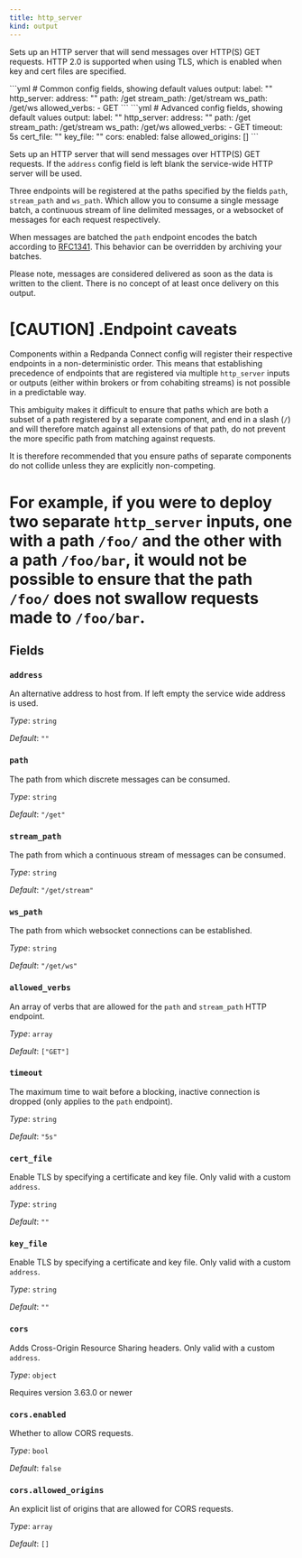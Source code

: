 ```yaml
---
title: http_server
kind: output
---
```


Sets up an HTTP server that will send messages over HTTP(S) GET requests. HTTP 2.0 is supported when using TLS, which is enabled when key and cert files are specified.


<Tabs>
<TabItem label="Common">
```yml
# Common config fields, showing default values
output:
  label: ""
  http_server:
    address: ""
    path: /get
    stream_path: /get/stream
    ws_path: /get/ws
    allowed_verbs:
      - GET
```
</TabItem>
<TabItem label="Advanced">
```yml
# Advanced config fields, showing default values
output:
  label: ""
  http_server:
    address: ""
    path: /get
    stream_path: /get/stream
    ws_path: /get/ws
    allowed_verbs:
      - GET
    timeout: 5s
    cert_file: ""
    key_file: ""
    cors:
      enabled: false
      allowed_origins: []
```
</TabItem>
</Tabs>

Sets up an HTTP server that will send messages over HTTP(S) GET requests. If the `address` config field is left blank the service-wide HTTP server will be used.

Three endpoints will be registered at the paths specified by the fields `path`, `stream_path` and `ws_path`. Which allow you to consume a single message batch, a continuous stream of line delimited messages, or a websocket of messages for each request respectively.

When messages are batched the `path` endpoint encodes the batch according to [RFC1341](https://www.w3.org/Protocols/rfc1341/7_2_Multipart.html). This behavior can be overridden by archiving your batches.

Please note, messages are considered delivered as soon as the data is written to the client. There is no concept of at least once delivery on this output.


[CAUTION]
.Endpoint caveats
====
Components within a Redpanda Connect config will register their respective endpoints in a non-deterministic order. This means that establishing precedence of endpoints that are registered via multiple `http_server` inputs or outputs (either within brokers or from cohabiting streams) is not possible in a predictable way.

This ambiguity makes it difficult to ensure that paths which are both a subset of a path registered by a separate component, and end in a slash (`/`) and will therefore match against all extensions of that path, do not prevent the more specific path from matching against requests.

It is therefore recommended that you ensure paths of separate components do not collide unless they are explicitly non-competing.

For example, if you were to deploy two separate `http_server` inputs, one with a path `/foo/` and the other with a path `/foo/bar`, it would not be possible to ensure that the path `/foo/` does not swallow requests made to `/foo/bar`.
====


## Fields

### `address`

An alternative address to host from. If left empty the service wide address is used.


*Type*: `string`

*Default*: `""`

### `path`

The path from which discrete messages can be consumed.


*Type*: `string`

*Default*: `"/get"`

### `stream_path`

The path from which a continuous stream of messages can be consumed.


*Type*: `string`

*Default*: `"/get/stream"`

### `ws_path`

The path from which websocket connections can be established.


*Type*: `string`

*Default*: `"/get/ws"`

### `allowed_verbs`

An array of verbs that are allowed for the `path` and `stream_path` HTTP endpoint.


*Type*: `array`

*Default*: `["GET"]`

### `timeout`

The maximum time to wait before a blocking, inactive connection is dropped (only applies to the `path` endpoint).


*Type*: `string`

*Default*: `"5s"`

### `cert_file`

Enable TLS by specifying a certificate and key file. Only valid with a custom `address`.


*Type*: `string`

*Default*: `""`

### `key_file`

Enable TLS by specifying a certificate and key file. Only valid with a custom `address`.


*Type*: `string`

*Default*: `""`

### `cors`

Adds Cross-Origin Resource Sharing headers. Only valid with a custom `address`.


*Type*: `object`

Requires version 3.63.0 or newer

### `cors.enabled`

Whether to allow CORS requests.


*Type*: `bool`

*Default*: `false`

### `cors.allowed_origins`

An explicit list of origins that are allowed for CORS requests.


*Type*: `array`

*Default*: `[]`


